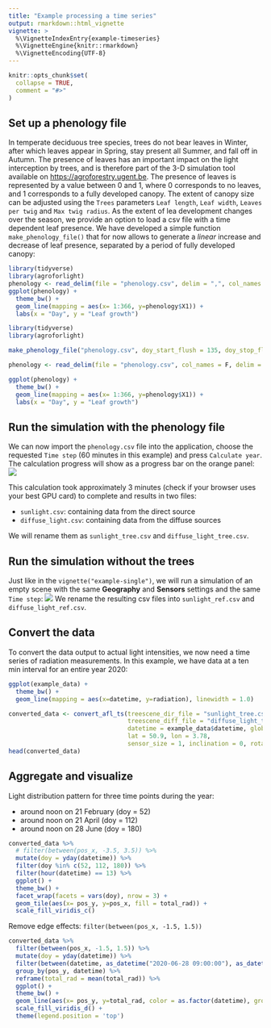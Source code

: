 ```yaml
---
title: "Example processing a time series"
output: rmarkdown::html_vignette
vignette: >
  %\VignetteIndexEntry{example-timeseries}
  %\VignetteEngine{knitr::rmarkdown}
  %\VignetteEncoding{UTF-8}
---
```


```r
knitr::opts_chunk$set(
  collapse = TRUE,
  comment = "#>"
)
```

## Set up a phenology file

In temperate deciduous tree species, trees do not bear leaves in Winter, after which leaves appear in Spring, stay present all Summer, and fall off in Autumn. The presence of leaves has an important impact on the light interception by trees, and is therefore part of the 3-D simulation tool available on <https://agroforestry.ugent.be>. The presence of leaves is represented by a value between 0 and 1, where 0 corresponds to no leaves, and 1 corresponds to a fully developed canopy. The extent of canopy size can be adjusted using the `Trees` parameters `Leaf length`, `Leaf width`, `Leaves per twig` and `Max twig radius`. As the extent of lea development changes over the season, we provide an option to load a csv file with a time dependent leaf presence. We have developed a simple function `make_phenology_file()` that for now allows to generate a *linear* increase and decrease of leaf presence, separated by a period of fully developed canopy:

```r
library(tidyverse)
library(agroforlight)
phenology <- read_delim(file = "phenology.csv", delim = ",", col_names = F)
ggplot(phenology) +
  theme_bw() +
  geom_line(mapping = aes(x= 1:366, y=phenology$X1)) +
  labs(x = "Day", y = "Leaf growth")
```

```r
library(tidyverse)
library(agroforlight)

make_phenology_file("phenology.csv", doy_start_flush = 135, doy_stop_flush = 150, doy_start_fall = 300, doy_stop_fall = 320)

phenology <- read_delim(file = "phenology.csv", col_names = F, delim = ",")

ggplot(phenology) +
  theme_bw() +
  geom_line(mapping = aes(x= 1:366, y=phenology$X1)) +
  labs(x = "Day", y = "Leaf growth")
```

## Run the simulation with the phenology file

We can now import the `phenology.csv` file into the application, choose the requested `Time step` (60 minutes in this example) and press `Calculate year`. The calculation progress will show as a progress bar on the orange panel:\
![](img/ts-screenshot-2.png)

This calculation took approximately 3 minutes (check if your browser uses your best GPU card) to complete and results in two files:

-   `sunlight.csv`: containing data from the direct source
-   `diffuse_light.csv`: containing data from the diffuse sources

We will rename them as `sunlight_tree.csv` and `diffuse_light_tree.csv`.

## Run the simulation without the trees

Just like in the `vignette("example-single")`, we will run a simulation of an empty scene with the same **Geography** and **Sensors** settings and the same `Time step`:
![](img/ts-screenshot-notree.png)
We rename the resulting csv files into `sunlight_ref.csv` and `diffuse_light_ref.csv`.

## Convert the data
To convert the data output to actual light intensities, we now need a time series of radiation measurements. In this example, we have data at a ten min interval for an entire year 2020:

```r

ggplot(example_data) + 
  theme_bw() +
  geom_line(mapping = aes(x=datetime, y=radiation), linewidth = 1.0)
```


```r
converted_data <- convert_afl_ts(treescene_dir_file = "sunlight_tree.csv",
                                 treescene_diff_file = "diffuse_light_tree.csv",
                                 datetime = example_data$datetime, globrad = example_data$radiation,
                                 lat = 50.9, lon = 3.78, 
                                 sensor_size = 1, inclination = 0, rotation = 0)
head(converted_data)

```

## Aggregate and visualize

Light distribution pattern for three time points during the year: 

-   around noon on 21 February (doy = 52)
-   around noon on 21 April (doy = 112)
-   around noon on 28 June (doy = 180)

```r

converted_data %>%
  # filter(between(pos_x, -3.5, 3.5)) %>%
  mutate(doy = yday(datetime)) %>%
  filter(doy %in% c(52, 112, 180)) %>%
  filter(hour(datetime) == 13) %>%
  ggplot() +
  theme_bw() +
  facet_wrap(facets = vars(doy), nrow = 3) +
  geom_tile(aes(x= pos_y, y=pos_x, fill = total_rad)) +
  scale_fill_viridis_c()

```

Remove edge effects: `filter(between(pos_x, -1.5, 1.5))` 

```r
converted_data %>%
  filter(between(pos_x, -1.5, 1.5)) %>%
  mutate(doy = yday(datetime)) %>%
  filter(between(datetime, as_datetime("2020-06-28 09:00:00"), as_datetime("2020-06-28 14:00:00")), between(pos_y, -8, 0)) %>%
  group_by(pos_y, datetime) %>%
  reframe(total_rad = mean(total_rad)) %>%
  ggplot() +
  theme_bw() +
  geom_line(aes(x= pos_y, y=total_rad, color = as.factor(datetime), group = as.factor(datetime)), linewidth = 1)+
  scale_fill_viridis_d() +
  theme(legend.position = 'top')

```

